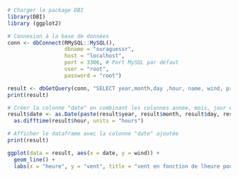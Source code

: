 ```r
# Charger le package DBI
library(DBI)
library (ggplot2)

# Connexion à la base de données
conn <- dbConnect(RMySQL::MySQL(), 
                  dbname = "ouraguessr", 
                  host = "localhost", 
                  port = 3306, # Port MySQL par défaut
                  user = "root", 
                  password = "root")

```
```r
result <- dbGetQuery(conn, "SELECT year,month,day ,hour, name, wind, pressure, exact_sst_anomaly FROM corrected_hurricane_data where name='Frances'")
print(result)
```
```r

# Créer la colonne "date" en combinant les colonnes année, mois, jour et heure
result$date <- as.Date(paste(result$year, result$month, result$day, result$hour, sep = "-")) + 
  as.difftime(result$hour, units = "hours")

# Afficher le dataframe avec la colonne "date" ajoutée
print(result)
```

```r
ggplot(data = result, aes(x = date, y = wind)) +
  geom_line() +
  labs(x = "heure", y = "vent", title = "vent en fonction de lheure pour l'ouragan Doris")
```


